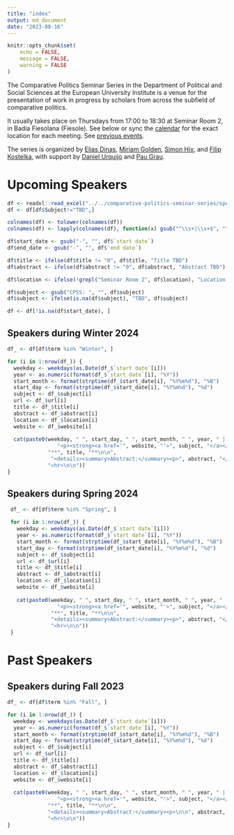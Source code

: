 ```yaml
---
title: "index"
output: md_document
date: "2023-08-16"
---
```


```r
knitr::opts_chunk$set(
	echo = FALSE,
	message = FALSE,
	warning = FALSE
)
```

The Comparative Politics Seminar Series in the Department of Political and Social Sciences at the European University Institute is a venue for the presentation of work in progress by scholars from across the subfield of comparative politics. 

It usually takes place on Thursdays from 17:00 to 18:30 at Seminar Room 2, in Badia Fiesolana (Fiesole). See below or sync the [calendar](webcal://raw.githubusercontent.com/cpss-eui/cpss-eui.github.io/main/events.ics) for the exact location for each meeting. See [previous events](https://cpss-eui.github.io/old_events.md). 

The series is organized by [Elias Dinas](https://www.eui.eu/people?id=elias-dinas), [Miriam Golden](https://www.miriamgolden.com/), [Simon Hix](https://simonhix.com//), and [Filip Kostelka](https://filipkostelka.com/), with support by [Daniel Urquijo](https://www.eui.eu/people?id=daniel-urquijo) and [Pau Grau](https://paugrau.cat/).


# Upcoming Speakers

```r
df <- readxl::read_excel("../../comparative-politics-seminar-series/speakers.xlsx", sheet = 2)
df <- df[df$Subject!="TBD",]

colnames(df) <- tolower(colnames(df))
colnames(df) <- lapply(colnames(df), function(x) gsub("^\\s+|\\s+$", "", x))

df$start_date <- gsub("-", "", df$`start date`)
df$end_date <- gsub("-", "", df$`end date`)

df$title <- ifelse(df$title != "0", df$title, "Title TBD")
df$abstract <- ifelse(df$abstract != "0", df$abstract, "Abstract TBD")

df$location <- ifelse(!grepl("Seminar Room 2", df$location), "Location TBD", df$location)

df$subject <- gsub("CPSS: ", "", df$subject)
df$subject <- ifelse(is.na(df$subject), "TBD", df$subject)

df <- df[!is.na(df$start_date), ]
```

## Speakers during Winter 2024

```r
df_ <- df[df$term %in% "Winter", ]

for (i in 1:nrow(df_)) {
  weekday <- weekdays(as.Date(df_$`start date`[i]))
  year <- as.numeric(format(df_$`start date`[i], "%Y"))
  start_month <- format(strptime(df_$start_date[i], "%Y%m%d"), "%B")
  start_day <- format(strptime(df_$start_date[i], "%Y%m%d"), "%d")
  subject <- df_$subject[i]
  url <- df_$url[i]
  title <- df_$title[i]
  abstract <- df_$abstract[i]
  location <- df_$location[i]
  website <- df_$website[i]
  
  cat(paste0(weekday, " ", start_day, " ", start_month, " ", year, " | ", location,
             	"<p><strong><a href='", website, "'>", subject, "</a></strong></p>\n\n",
             "**", title, "**\n\n",
              "<details><summary>Abstract:</summary><p>", abstract, "</p></details>\n\n",
             "<hr>\n\n"))
}
```

## Speakers during Spring 2024

```r
 df_ <- df[df$term %in% "Spring", ]

 for (i in 1:nrow(df_)) {
   weekday <- weekdays(as.Date(df_$`start date`[i]))
   year <- as.numeric(format(df_$`start date`[i], "%Y"))
   start_month <- format(strptime(df_$start_date[i], "%Y%m%d"), "%B")
   start_day <- format(strptime(df_$start_date[i], "%Y%m%d"), "%d")
   subject <- df_$subject[i]
   url <- df_$url[i]
   title <- df_$title[i]
   abstract <- df_$abstract[i]
   location <- df_$location[i]
   website <- df_$website[i]
  
   cat(paste0(weekday, " ", start_day, " ", start_month, " ", year, " | ", location,
             	"<p><strong><a href='", website, "'>", subject, "</a></strong></p>\n\n",
              "**", title, "**\n\n",
              "<details><summary>Abstract:</summary><p>", abstract, "</p></details>\n\n",
              "<hr>\n\n"))
 }

```

# Past Speakers

## Speakers during Fall 2023

```r
df_ <- df[df$term %in% "Fall", ]

for (i in 1:nrow(df_)) {
  weekday <- weekdays(as.Date(df_$`start date`[i]))
  year <- as.numeric(format(df_$`start date`[i], "%Y"))
  start_month <- format(strptime(df_$start_date[i], "%Y%m%d"), "%B")
  start_day <- format(strptime(df_$start_date[i], "%Y%m%d"), "%d")
  subject <- df_$subject[i]
  url <- df_$url[i]
  title <- df_$title[i]
  abstract <- df_$abstract[i]
  location <- df_$location[i]
  website <- df_$website[i]
  
  cat(paste0(weekday, " ", start_day, " ", start_month, " ", year, " | ", location,
             	"<p><strong><a href='", website, "'>", subject, "</a></strong></p>\n\n",
             "**", title, "**\n\n",
             "<details><summary>Abstract:</summary><p>\n\n", abstract, "</p></details>\n\n",
             "<hr>\n\n"))
}
```